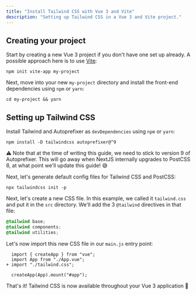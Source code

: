 ```yaml
---
title: "Install Tailwind CSS with Vue 3 and Vite"
description: "Setting up Tailwind CSS in a Vue 3 and Vite project."
---
```


<!-- 
#####
launch day test: needs @tailwindcss@compat to work! 
#####
-->

## Creating your project

Start by creating a new Vue 3 project if you don't have one set up already. A possible approach here is to use [Vite](https://github.com/vitejs/vite#getting-started):

```shell
npm init vite-app my-project
```

Next, move into your new `my-project` directory and install the front-end dependencies using `npm` or `yarn`:

```shell
cd my-project && yarn
```

## Setting up Tailwind CSS

Install Tailwind and Autoprefixer as `devDependencies` using `npm` or `yarn`:

```shell
npm install -D tailwindcss autoprefixer@^9
```

⚠️ Note that at the time of writing this guide, we need to stick to version 9 of Autoprefixer. This will go away when NextJS internally upgrades to PostCSS 8, at what point we'll update this guide! 😅

Next, let's generate default config files for Tailwind CSS and PostCSS:

```shell
npx tailwindcss init -p
```

Next, let's create a new CSS file. In this example, we called it `tailwind.css` and put it in the `src` directory. We'll add the 3 `@tailwind` directives in that file:

```css
@tailwind base;
@tailwind components;
@tailwind utilities;
```

Let's now import this new CSS file in our `main.js` entry point:

```diff-js
  import { createApp } from "vue";
  import App from "./App.vue";
+ import "./tailwind.css";

  createApp(App).mount("#app");
```

That's it! Tailwind CSS is now available throughout your Vue 3 application 🎉
